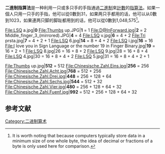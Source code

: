 '''二進制指算法'''是一种利用一只或多只手的手指通過[[二進制|二進制]]來[[計數|計數]]的[[指算法|指算法]]。如果一個人只用一只手的手指，他可以從0數到31，如果两只手都用的话，他可以从0數到1023，如果連两只脚的脚趾都用到的话，他可以從0數到1,048,575<ref name="footnote_bytes">It is worth noting that because computers typically store data in a minimum size of one whole byte, the idea of decimal or fractions of a byte is only used here for comparison. </ref>。<gallery>
File:LSQ a.jpg|'''0''' 
File:Thumbs up.JPG|'''1''' = 1
File:D@InForward.jpg|'''2''' = 2
Middle_finger_3_(mirrored).JPG|'''4''' = 4
File:LSQ v.jpg|'''6''' = 4 + 2
File:Tri prsta.jpg|'''7''' = 4 + 2 + 1
File:LSQ 6.jpg|'''14''' = 8 + 4 + 2
File:LSQ i.jpg|'''16''' = 16
File:I love you in Sign Language or the number 19 in Finger Binary.jpg|'''19''' = 16 + 2 + 1
File:LSQ 8.jpg|26 = 16 + 8 + 2
File:LSQ 9.jpg|28 = 16 + 8 + 4
File:LSQ 4.jpg|30 = 16 + 8 + 4 + 2
File:LSQ 5.jpg|31 = 16 + 8 + 4 + 2 + 1
</gallery><gallery>
File:Thumbs up.jpg|'''512''' = 512
File:Chinesische.Zahl.Eins.jpg|'''256''' = 256
File:Chinesische.Zahl.Acht.jpg|'''768''' = 512 + 256
File:Chinesische.Zahl.Drei.jpg|'''448''' = 256 + 128 + 64
File:Chinesische.Zahl.Sechs.jpg|'''544''' = 512 + 32
File:Chinesische.Zahl.Vier.jpg|'''480''' = 256 + 128 + 64 + 32
File:Chinesische.Zahl.Fuenf.jpg|'''992''' = 512 + 256 + 128 + 64 + 32
</gallery>

==参考文献==
{{reflist}}

{{肢體語言}}
[[Category:二进制算术|Category:二进制算术]]